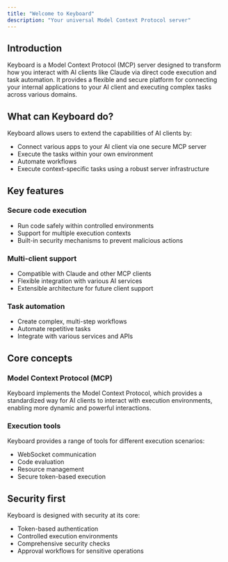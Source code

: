 ```yaml
---
title: "Welcome to Keyboard"
description: "Your universal Model Context Protocol server"
---
```


## Introduction

Keyboard is a Model Context Protocol (MCP) server designed to transform how you interact with AI clients like Claude via direct code execution and task automation. It provides a flexible and secure platform for connecting your internal applications to your AI client and executing complex tasks across various domains.

## What can Keyboard do?

Keyboard allows users to extend the capabilities of AI clients by:

- Connect various apps to your AI client via one secure MCP server
- Execute the tasks within your own environment
- Automate workflows
- Execute context-specific tasks using a robust server infrastructure

## Key features

### Secure code execution

- Run code safely within controlled environments
- Support for multiple execution contexts
- Built-in security mechanisms to prevent malicious actions

### Multi-client support

- Compatible with Claude and other MCP clients
- Flexible integration with various AI services
- Extensible architecture for future client support

### Task automation

- Create complex, multi-step workflows
- Automate repetitive tasks
- Integrate with various services and APIs

## Core concepts

### Model Context Protocol (MCP)

Keyboard implements the Model Context Protocol, which provides a standardized way for AI clients to interact with execution environments, enabling more dynamic and powerful interactions.

### Execution tools

Keyboard provides a range of tools for different execution scenarios:

- WebSocket communication
- Code evaluation
- Resource management
- Secure token-based execution

## Security first

Keyboard is designed with security at its core:

- Token-based authentication
- Controlled execution environments
- Comprehensive security checks
- Approval workflows for sensitive operations